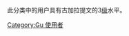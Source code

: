 {{Empty category}}
此分类中的用户具有古加拉提文的3[[Wikipedia:巴別#開始使用巴別語言模板|级]]水平。

[[Category:Gu_使用者|Category:Gu 使用者]]